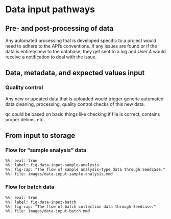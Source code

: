 # Data input pathways

<!-- TODO: Others? -->

## Pre- and post-processing of data

Any automated processing that is developed specific to a project would
need to adhere to the API's conventions. If any issues are found or if
the data is entirely new to the database, they get sent to a log and
User 4 would receive a notification to deal with the issue.

## Data, metadata, and expected values input

### Quality control

Any new or updated data that is uploaded would trigger generic automated
data cleaning, processing, quality control checks of this new data.

qc could be based on basic things like checking if file is correct,
contains proper delims, etc.

<!-- TODO: Would there be a QC for streaming data? -->

## From input to storage

### Flow for "sample analysis" data

```mermaid
%%| eval: true
%%| label: fig-data-input-sample-analysis
%%| fig-cap: "The flow of sample analysis-type data through Seedcase."
%%| file: images/data-input-sample-analysis.mmd
```

### Flow for batch data

```mermaid
%%| eval: true
%%| label: fig-data-input-batch
%%| fig-cap: "The flow of batch collection data through Seedcase."
%%| file: images/data-input-batch.mmd
```
